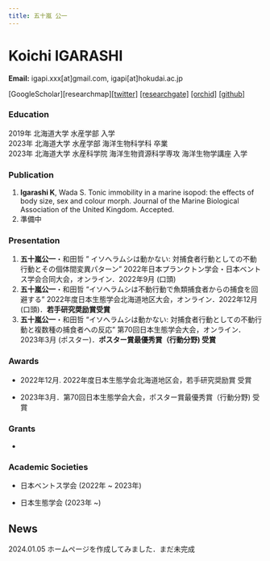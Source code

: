 ```yaml
---
title: 五十嵐 公一
---
```


# **Koichi IGARASHI**

**Email:** igapi.xxx[at]gmail.com, igapi[at]hokudai.ac.jp

[GoogleScholar][researchmap][[twitter]](https://twitter.com/igapije) [[researchgate]](https://www.researchgate.net/profile/Koichi-Igarashi-3) [[orchid]](https://orcid.org/0000-0002-3537-9239) [[github]](https://github.com/Koichi-Igarashi)

### Education

2019年 北海道大学 水産学部 入学\
2023年 北海道大学 水産学部 海洋生物科学科 卒業\
2023年 北海道大学 水産科学院 海洋生物資源科学専攻 海洋生物学講座 入学\

### Publication

1.  **Igarashi K**, Wada S. Tonic immobility in a marine isopod: the effects of body size, sex and colour morph. Journal of the Marine Biological Association of the United Kingdom. Accepted.
2.  準備中

### Presentation

1.  **五十嵐公一**・和田哲 " イソへラムシは動かない: 対捕食者行動としての不動行動とその個体間変異パターン" 2022年日本プランクトン学会・日本ベントス学会合同大会，オンライン．2022年9月 (口頭)
2.  **五十嵐公一**・和田哲 "イソへラムシは不動行動で魚類捕食者からの捕食を回避する" 2022年度日本生態学会北海道地区大会，オンライン．2022年12月 (口頭)．**若手研究奨励賞受賞**
3.  **五十嵐公一**・和田哲 "イソへラムシは動かない: 対捕食者行動としての不動行動と複数種の捕食者への反応" 第70回日本生態学会大会，オンライン．2023年3月 (ポスター)．**ポスター賞最優秀賞（行動分野) 受賞**

### Awards

-   2022年12月. 2022年度日本生態学会北海道地区会，若手研究奨励賞 受賞

-   2023年3月．第70回日本生態学会大会，ポスター賞最優秀賞（行動分野) 受賞

### Grants

-   

### Academic Societies

-   日本ベントス学会 (2022年 \~ 2023年)

-   日本生態学会 (2023年 \~)

## News

2024.01.05 ホームページを作成してみました．まだ未完成
